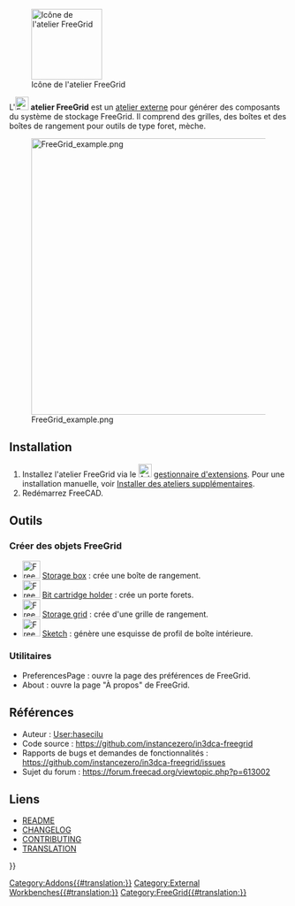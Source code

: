 <languages/>

[[Image:FreeGridWorkbench.svg|thumb|128px|Icône de l'atelier FreeGrid]]

{{TOCright}}

L'[[Image:FreeGridWorkbench.svg|24px]] '''atelier FreeGrid''' est un [[External_workbenches/fr|atelier externe]] pour générer des composants du système de stockage FreeGrid. Il comprend des grilles, des boîtes et des boîtes de rangement pour outils de type foret, mèche.

[[Image:FreeGrid_example.png|500px]]

{{Caption|Exemple d'une grille FreeGrid 6x4 contenant 3 boîtes et un support pour forets}}

== Installation ==

# Installez l'atelier FreeGrid via le [[Image:AddonManager.svg|24px]] [[Std_AddonMgr/fr|gestionnaire d'extensions]]. Pour une installation manuelle, voir [[Installing_more_workbenches/fr|Installer des ateliers supplémentaires]].
# Redémarrez FreeCAD.

<span id="Tools"></span>
== Outils ==

<span id="FreeGrid_object_generation"></span>
=== Créer des objets FreeGrid ===

* [[Image:FreeGrid_StorageBox.svg|32px]] [[FreeGrid_StorageBox/fr|Storage box]] : crée une boîte de rangement.
* [[Image:FreeGrid_BitCatridgeHolder.svg|32px]] [[FreeGrid_BitCartridgeHolder/fr|Bit cartridge holder]] : crée un porte forets.
* [[Image:FreeGrid_StorageGrid.svg|32px]] [[FreeGrid_StorageGrid/fr|Storage grid]] : crée d'une grille de rangement.
* [[Image:FreeGrid_Sketch.svg|32px]] [[FreeGrid_Sketch/fr|Sketch]] : génère une esquisse de profil de boîte intérieure.

<span id="Utilities"></span>
===Utilitaires===

* PreferencesPage : ouvre la page des préférences de FreeGrid.
* About : ouvre la page "À propos" de FreeGrid.

<span id="References"></span>
== Références ==

* Auteur : [[User:hasecilu]]
* Code source : https://github.com/instancezero/in3dca-freegrid
* Rapports de bugs et demandes de fonctionnalités : https://github.com/instancezero/in3dca-freegrid/issues
* Sujet du forum : https://forum.freecad.org/viewtopic.php?p=613002

<span id="Links"></span>
== Liens ==

* [https://github.com/instancezero/in3dca-freegrid/blob/main/README.md README]
* [https://github.com/instancezero/in3dca-freegrid/blob/main/CHANGELOG.md CHANGELOG]
* [https://github.com/instancezero/in3dca-freegrid/blob/main/CONTRIBUTING.md CONTRIBUTING]
* [https://github.com/instancezero/in3dca-freegrid/blob/main/freecad/freegrid/resources/translations/README.md TRANSLATION]


{{Userdocnavi{{#translation:}}}}
[[Category:Addons{{#translation:}}]]
[[Category:External Workbenches{{#translation:}}]]
[[Category:FreeGrid{{#translation:}}]]